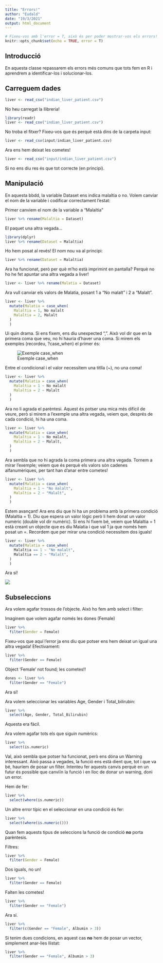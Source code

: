```yaml
---
title: "Errors!"
author: "Eudald"
date: "19/3/2021"
output: html_document
---
```


```r
# Fixeu-vos amb l'error = T, això és per poder mostrar-vos els errors!
knitr::opts_chunk$set(echo = TRUE, error = T)
```

## Introducció

En aquesta classe repassarem els errors més comuns que tots fem en R i aprendrem a
identificar-los i solucionar-los.

## Carreguem dades

```r
liver <- read_csv("indian_liver_patient.csv")
```

No heu carregat la llibreria!

```r
library(readr)
liver <- read_csv("indian_liver_patient.csv")
```

No troba el fitxer? Fixeu-vos que és perquè està dins de la carpeta input:

```r
liver <- read_csv(input/indian_liver_patient.csv)
```

Ara ens hem deixat les cometes!

```r
liver <- read_csv("input/indian_liver_patient.csv")
```

Si no ens diu res és que tot correcte (en principi).

## Manipulació

En aquesta bbdd, la variable Dataset ens indica malaltia o no. Volem canviar el nom de la variable i codificar correctament l'estat:

Primer canviem el nom de la variable a "Malaltia"

```r
liver %>% rename(Malaltia = Dataset)
```

El paquet una altra vegada...

```r
library(dplyr)
liver %>% rename(Dataset = Malaltia)
```

Ho hem posat al revés! El nom nou va al principi:

```r
liver %>% rename(Dataset = Malaltia)
```

Ara ha funcionat, però per què m'ho està imprimint en pantalla?
Perquè no ho he fet apuntar una altra vegada a liver!

```r
liver <- liver %>% rename(Malatia = Dataset)
```

Ara vull canviar els valors de Malatia, posant 1 a "No malalt" i 2 a "Malalt".

```r
liver <- liver %>%
  mutate(Malatia = case_when(
    Malaltia = 1, No malalt
    Malaltia = 2, Malalt
  )
  )
```

Ui quin drama. Si ens fixem, ens diu unexpected ",". Això vol dir que en la primera coma que veu, no hi hauria d'haver una coma. Si mirem els exemples (recordeu, ?case_when) el primer és:

![Exemple case_when](input/case_when.png)

Entre el condicional i el valor necessitem una titlla (~), no una coma!

```r
liver <- liver %>%
  mutate(Malatia = case_when(
    Malaltia = 1 ~ No malalt
    Malaltia = 2 ~ Malalt
  )
  )
```

Ara no li agrada el parèntesi. Aquest és potser una mica més difícil de veure, però si mirem a l'exemple una altra vegada, veiem que, després de cada condició, hi ha una coma.

```r
liver <- liver %>%
  mutate(Malatia = case_when(
    Malaltia = 1 ~ No malalt,
    Malaltia = 2 ~ Malalt,
  )
  )
```

Ara sembla que no hi agrada la coma primera una altra vegada. Tornem a mirar l'exemple; veiem que és perquè els valors són cadenes alfanumèriques, per tant han d'anar entre cometes!

```r
liver <- liver %>%
  mutate(Malatia = case_when(
    Malaltia = 1 ~ "No malalt",
    Malaltia = 2 ~ "Malalt",
  )
  )
```

Estem avançant! Ara ens diu que hi ha un problema amb la primera condició (Malaltia = 1). Diu que espera un valor lògic però li hem donat un valor numèric (double vol dir numèric). Si ens hi fixem bé, veiem que Malaltia = 1 està creant un objecte que es diu Malatia i que val 1 ja que només hem posat un =. Recordem que per mirar una condició necessitem dos iguals!

```r
liver <- liver %>%
  mutate(Malatia = case_when(
    Malaltia == 1 ~ "No malalt",
    Malaltia == 2 ~ "Malalt",
  )
  )
```

Ara sí!

![](https://media.giphy.com/media/5GoVLqeAOo6PK/giphy.gif)

## Subseleccions

Ara volem agafar trossos de l'objecte. Això ho fem amb select i filter:

Imaginem que volem agafar només les dones (Female)

```r
liver %>% 
  filter(Gender = Female)
```

Fixeu-vos que aquí l'error ja ens diu que potser ens hem deixat un igual una altra vegada! Efectivament:

```r
liver %>% 
  filter(Gender == Female)
```

Object 'Female' not found; les cometes!!

```r
dones <- liver %>% 
  filter(Gender == "Female")
```

Ara sí!

Ara volem seleccionar les variables Age, Gender i Total_bilirubin:

```r
liver %>%
  select(Age, Gender, Total_Bilirubin)
```

Aquesta era fàcil.

Ara volem agafar tots els que siguin numèrics:

```r
liver %>%
  select(is.numeric)
```

Val, això sembla que potser ha funcionat, però ens dóna un Warning interessant. Això passa a vegades, la funció ens està dient que, tot i que va bé, hauríem de posar un filter. Intenteu fer aquests canvis perquè en un futur és possible que canviïn la funció i en lloc de donar un warning, doni un error.

Hem de fer:

```r
liver %>%
  select(where(is.numeric))
```

Un altre error típic en el seleccionar en una condició és fer: 

```r
liver %>%
  select(where(is.numeric()))
```

Quan fem aquests tipus de seleccions la funció de condició **no** porta parèntesis.

Filtres:

```r
liver %>%
  filter(Gender = Female)
```

Dos iguals, no un!

```r
liver %>%
  filter(Gender == Female)
```

Falten les cometes!

```r
liver %>%
  filter(Gender == "Female")
```

Ara sí.

```r
liver %>%
  filter(c(Gender == "Female", Albumin > 3))
```

Si tenim dues condicions, en aquest cas **no** hem de posar un vector, simplement anar-lies llistat:

```r
liver %>%
  filter(Gender == "Female", Albumin > 3)
```


